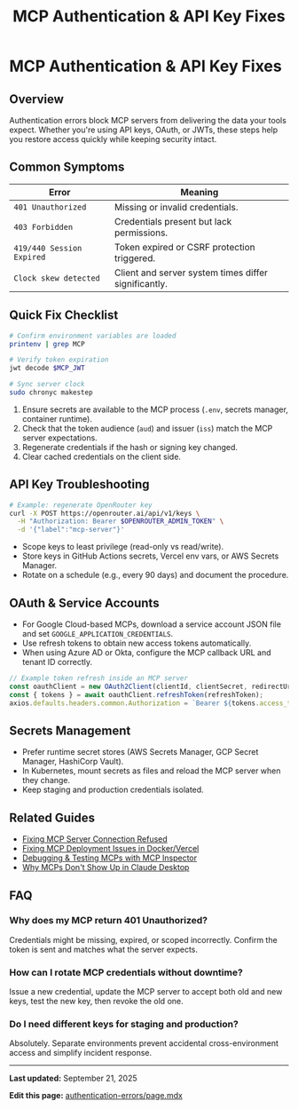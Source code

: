 ﻿---
title: "MCP Authentication & API Key Fixes"
description: "Resolve authentication failures for MCP servers, including API keys, OAuth tokens, and service accounts."
slug: "authentication-errors"
category: "testing"
updatedAt: "2025-09-21T00:00:00.000Z"
faqs:
  - q: "Why does my MCP return 401 Unauthorized?"
    a: "The token is missing, expired, scoped incorrectly, or the server clock is skewed."
  - q: "How can I rotate MCP credentials without downtime?"
    a: "Issue overlapping keys, reload the MCP server, then revoke the old credentials once clients confirm the new key works."
  - q: "Do I need different keys for staging and production?"
    a: "Yes. Isolate environments with separate credentials and secrets storage."
---


<Breadcrumbs slug="authentication-errors" />

<DocMeta slug="authentication-errors" />

# MCP Authentication & API Key Fixes

<Script id="faq-jsonld" type="application/ld+json">
{JSON.stringify({
  "@context": "https://schema.org",
  "@type": "FAQPage",
  "mainEntity": [
    {
      "@type": "Question",
      "name": "Why does my MCP return 401 Unauthorized?",
      "acceptedAnswer": { "@type": "Answer", "text": "The token is missing, expired, scoped incorrectly, or the server clock is skewed." }
    },
    {
      "@type": "Question",
      "name": "How can I rotate MCP credentials without downtime?",
      "acceptedAnswer": { "@type": "Answer", "text": "Issue overlapping keys, reload the MCP server, then revoke the old credentials once clients confirm the new key works." }
    },
    {
      "@type": "Question",
      "name": "Do I need different keys for staging and production?",
      "acceptedAnswer": { "@type": "Answer", "text": "Yes. Isolate environments with separate credentials and secrets storage." }
    }
  ]
})}
</Script>

## Overview

Authentication errors block MCP servers from delivering the data your tools expect. Whether you're using API keys, OAuth, or JWTs, these steps help you restore access quickly while keeping security intact.

## Common Symptoms

| Error | Meaning |
| --- | --- |
| `401 Unauthorized` | Missing or invalid credentials. |
| `403 Forbidden` | Credentials present but lack permissions. |
| `419/440 Session Expired` | Token expired or CSRF protection triggered. |
| `Clock skew detected` | Client and server system times differ significantly. |

## Quick Fix Checklist

```bash
# Confirm environment variables are loaded
printenv | grep MCP

# Verify token expiration
jwt decode $MCP_JWT

# Sync server clock
sudo chronyc makestep
```

1. Ensure secrets are available to the MCP process (`.env`, secrets manager, container runtime).
2. Check that the token audience (`aud`) and issuer (`iss`) match the MCP server expectations.
3. Regenerate credentials if the hash or signing key changed.
4. Clear cached credentials on the client side.

## API Key Troubleshooting

```bash
# Example: regenerate OpenRouter key
curl -X POST https://openrouter.ai/api/v1/keys \
  -H "Authorization: Bearer $OPENROUTER_ADMIN_TOKEN" \
  -d '{"label":"mcp-server"}'
```

- Scope keys to least privilege (read-only vs read/write).
- Store keys in GitHub Actions secrets, Vercel env vars, or AWS Secrets Manager.
- Rotate on a schedule (e.g., every 90 days) and document the procedure.

## OAuth & Service Accounts

- For Google Cloud-based MCPs, download a service account JSON file and set `GOOGLE_APPLICATION_CREDENTIALS`.
- Use refresh tokens to obtain new access tokens automatically.
- When using Azure AD or Okta, configure the MCP callback URL and tenant ID correctly.

```ts
// Example token refresh inside an MCP server
const oauthClient = new OAuth2Client(clientId, clientSecret, redirectUri);
const { tokens } = await oauthClient.refreshToken(refreshToken);
axios.defaults.headers.common.Authorization = `Bearer ${tokens.access_token}`;
```

## Secrets Management

- Prefer runtime secret stores (AWS Secrets Manager, GCP Secret Manager, HashiCorp Vault).
- In Kubernetes, mount secrets as files and reload the MCP server when they change.
- Keep staging and production credentials isolated.

## Related Guides

- [Fixing MCP Server Connection Refused](/docs/connection-refused)
- [Fixing MCP Deployment Issues in Docker/Vercel](/docs/deployment-errors)
- [Debugging & Testing MCPs with MCP Inspector](/docs/testing-mcp)
- [Why MCPs Don't Show Up in Claude Desktop](/docs/mcp-not-showing)

## FAQ

### Why does my MCP return 401 Unauthorized?

Credentials might be missing, expired, or scoped incorrectly. Confirm the token is sent and matches what the server expects.

### How can I rotate MCP credentials without downtime?

Issue a new credential, update the MCP server to accept both old and new keys, test the new key, then revoke the old one.

### Do I need different keys for staging and production?

Absolutely. Separate environments prevent accidental cross-environment access and simplify incident response.

<DocFeedback slug="authentication-errors" />

---

**Last updated:** September 21, 2025

**Edit this page:** [authentication-errors/page.mdx](https://github.com/modelcontextprotocol/docs/edit/main/docs/authentication-errors/page.mdx)
